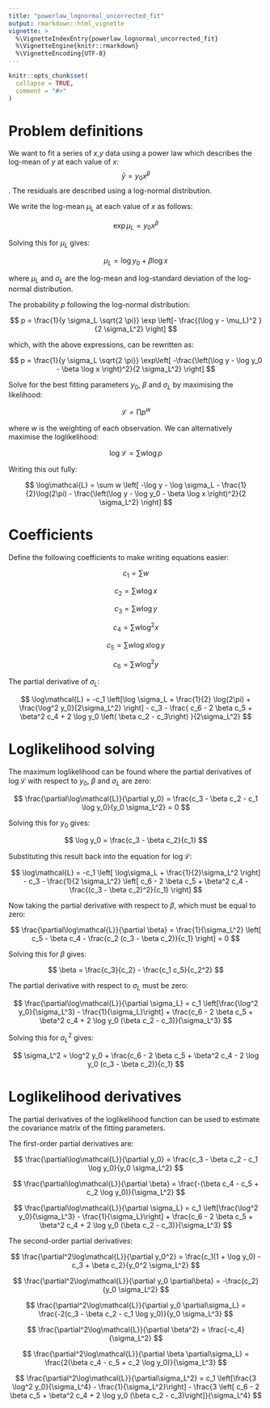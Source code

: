 ```yaml
---
title: "powerlaw_lognormal_uncorrected_fit"
output: rmarkdown::html_vignette
vignette: >
  %\VignetteIndexEntry{powerlaw_lognormal_uncorrected_fit}
  %\VignetteEngine{knitr::rmarkdown}
  %\VignetteEncoding{UTF-8}
---
```


```r
knitr::opts_chunk$set(
  collapse = TRUE,
  comment = "#>"
)
```

# Problem definitions

We want to fit a series of $x$,$y$ data using a power law which describes the log-mean of $y$ at each value of $x$: $$ \bar{y} = y_0 x^\beta $$. The residuals are described using a log-normal distribution.

We write the log-mean $\mu_L$ at each value of $x$ as follows:

$$
\exp \mu_L = y_0 x^\beta
$$

Solving this for $\mu_L$ gives:

$$
\mu_L = \log y_0 + \beta \log x 
$$

where $\mu_L$ and $\sigma_L$ are the log-mean and log-standard deviation of the log-normal distribution.

The probability $p$ following the log-normal distribution:

$$ 
p = \frac{1}{y \sigma_L \sqrt{2 \pi}} 
\exp \left[- \frac{(\log y - \mu_L)^2 }{2 \sigma_L^2} \right]
$$

which, with the above expressions, can be rewritten as:

$$
p = \frac{1}{y \sigma_L \sqrt{2 \pi}} 
\exp\left[ -\frac{\left(\log y - \log y_0 - \beta \log x \right)^2}{2 \sigma_L^2} \right]
$$

Solve for the best fitting parameters $y_0$, $\beta$ and $\sigma_L$ by maximising the likelihood:

$$
\mathcal{L} = \prod p^w
$$

where $w$ is the weighting of each observation. We can alternatively maximise the loglikelihood:

$$
\log\mathcal{L} = \sum w \log p
$$

Writing this out fully:

$$
\log\mathcal{L} = \sum w \left[
 -\log y - \log \sigma_L - \frac{1}{2}\log(2\pi) - 
\frac{\left(\log y - \log y_0 - \beta \log x \right)^2}{2 \sigma_L^2}
\right]
$$

# Coefficients

Define the following coefficients to make writing equations easier:

$$
c_1 = \sum w
$$

$$
c_2 = \sum w \log x
$$

$$ 
c_3 = \sum w \log y 
$$

$$ 
c_4 = \sum w \log^2 x 
$$

$$ 
c_5 = \sum w \log x \log y 
$$

$$ 
c_6 = \sum w \log^2 y 
$$

The partial derivative of $\sigma_L$:

$$
\log\mathcal{L} = 
-c_1 \left[\log \sigma_L + \frac{1}{2} \log(2\pi) + \frac{\log^2 y_0}{2\sigma_L^2} \right] - c_3 -
\frac{ c_6 - 2 \beta c_5 + \beta^2 c_4 + 2 \log y_0 \left( \beta c_2 - c_3\right) }{2\sigma_L^2} 
$$


# Loglikelihood solving

The maximum loglikelihood can be found where the partial derivatives of $\log\mathcal{L}$ with respect to $y_0$, $\beta$ and $\sigma_L$ are zero:

$$
\frac{\partial\log\mathcal{L}}{\partial y_0} = 
\frac{c_3 - \beta c_2 - c_1 \log y_0}{y_0 \sigma_L^2} 
= 0
$$

Solving this for $y_0$ gives:

$$
\log y_0 = \frac{c_3 - \beta c_2}{c_1}
$$

Substituting this result back into the equation for $\log\mathcal{L}$:

$$
\log\mathcal{L} = 
-c_1 \left[ \log\sigma_L + \frac{1}{2}\sigma_L^2 \right] - 
c_3 - 
\frac{1}{2 \sigma_L^2} \left[ c_6 - 2 \beta c_5 + \beta^2 c_4 - \frac{(c_3 - \beta c_2)^2}{c_1} \right]
$$

Now taking the partial derivative with respect to $\beta$, which must be equal to zero:

$$
\frac{\partial\log\mathcal{L}}{\partial \beta} = 
\frac{1}{\sigma_L^2} \left[ c_5 - \beta c_4 - \frac{c_2 (c_3 - \beta c_2)}{c_1} \right]
= 0
$$

Solving this for $\beta$ gives:

$$
\beta = \frac{c_3}{c_2} - \frac{c_1 c_5}{c_2^2}
$$

The partial derivative with respect to $\sigma_L$ must be zero:

$$
\frac{\partial\log\mathcal{L}}{\partial \sigma_L} = 
c_1 \left[\frac{\log^2 y_0}{\sigma_L^3} - \frac{1}{\sigma_L}\right] + 
\frac{c_6 - 2 \beta c_5 + \beta^2 c_4 + 2 \log y_0 (\beta c_2 - c_3)}{\sigma_L^3}
$$

Solving this for $\sigma_L^2$ gives:

$$
\sigma_L^2 = \log^2 y_0 + \frac{c_6 - 2 \beta c_5 + \beta^2 c_4 - 2 \log y_0 (c_3 - \beta c_2)}{c_1}
$$

# Loglikelihood derivatives

The partial derivatives of the loglikelihood function can be used to estimate the covariance matrix of the fitting parameters.

The first-order partial derivatives are:

$$
\frac{\partial\log\mathcal{L}}{\partial y_0} = 
\frac{c_3 - \beta c_2 - c_1 \log y_0}{y_0 \sigma_L^2} 
$$

$$
\frac{\partial\log\mathcal{L}}{\partial \beta} = 
\frac{-(\beta c_4 - c_5 + c_2 \log y_0)}{\sigma_L^2}
$$

$$
\frac{\partial\log\mathcal{L}}{\partial \sigma_L} = 
c_1 \left[\frac{\log^2 y_0}{\sigma_L^3} - \frac{1}{\sigma_L}\right] + 
\frac{c_6 - 2 \beta c_5 + \beta^2 c_4 + 2 \log y_0 (\beta c_2 - c_3)}{\sigma_L^3}
$$

The second-order partial derivatives:

$$
\frac{\partial^2\log\mathcal{L}}{\partial y_0^2} = 
\frac{c_1(1 + \log y_0) - c_3 + \beta c_2}{y_0^2 \sigma_L^2}
$$

$$
\frac{\partial^2\log\mathcal{L}}{\partial y_0 \partial\beta} = 
-\frac{c_2}{y_0 \sigma_L^2}
$$

$$
\frac{\partial^2\log\mathcal{L}}{\partial y_0 \partial\sigma_L} = 
\frac{-2(c_3 - \beta c_2 - c_1 \log y_0)}{y_0 \sigma_L^3} 
$$

$$
\frac{\partial^2\log\mathcal{L}}{\partial \beta^2} = 
\frac{-c_4}{\sigma_L^2}
$$

$$
\frac{\partial^2\log\mathcal{L}}{\partial \beta \partial\sigma_L} = 
\frac{2(\beta c_4 - c_5 + c_2 \log y_0)}{\sigma_L^3}
$$

$$
\frac{\partial^2\log\mathcal{L}}{\partial\sigma_L^2} = 
c_1 \left[\frac{3 \log^2 y_0}{\sigma_L^4} - \frac{1}{\sigma_L^2}\right] - 
\frac{3 \left[ c_6 - 2 \beta c_5 + \beta^2 c_4 + 2 \log y_0 (\beta c_2 - c_3)\right]}{\sigma_L^4}
$$
